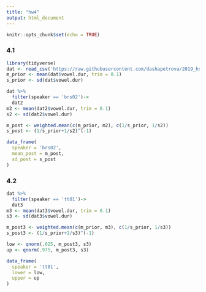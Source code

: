 ```yaml
---
title: "hw4"
output: html_document
---
```


```r
knitr::opts_chunk$set(echo = TRUE)
```

### 4.1

```r
library(tidyverse)
dat <- read_csv('https://raw.githubusercontent.com/dashapetrova/2019_hse_data_analysis/master/hw4_Advanced_Bayesian/hw4_caretta.csv')
m_prior <- mean(dat$vowel.dur, trim = 0.1)
s_prior <- sd(dat$vowel.dur)

dat %>% 
  filter(speaker == 'brs02')->
  dat2
m2 <- mean(dat2$vowel.dur, trim = 0.1)
s2 <- sd(dat2$vowel.dur)

m_post <- weighted.mean(c(m_prior, m2), c(1/s_prior, 1/s2))
s_post <- (1/s_prior+1/s2)^(-1)

data_frame(
  speaker = 'brs02',
  mean_post = m_post,
  sd_post = s_post
)
```

### 4.2

```r
dat %>% 
  filter(speaker == 'tt01')->
  dat3
m3 <- mean(dat3$vowel.dur, trim = 0.1)
s3 <- sd(dat3$vowel.dur)

m_post3 <- weighted.mean(c(m_prior, m3), c(1/s_prior, 1/s3))
s_post3 <- (1/s_prior+1/s3)^(-1)

low <- qnorm(.025, m_post3, s3)
up <- qnorm(.975, m_post3, s3)

data_frame(
  speaker = 'tt01',
  lower = low,
  upper = up
)
```
